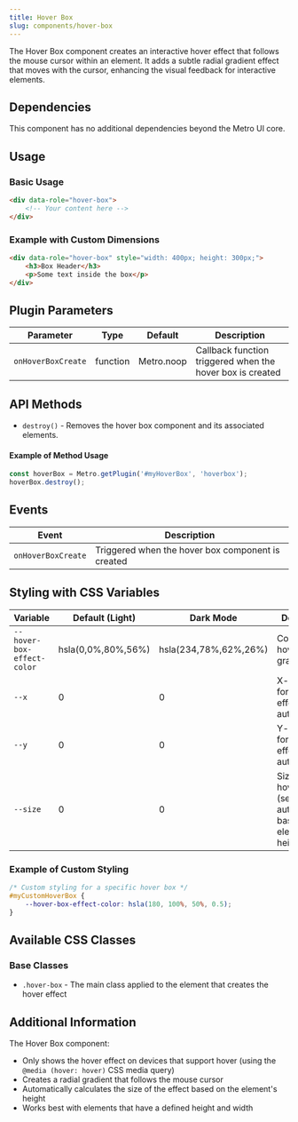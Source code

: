```yaml
---
title: Hover Box
slug: components/hover-box
---
```


The Hover Box component creates an interactive hover effect that follows the mouse cursor within an element. It adds a subtle radial gradient effect that moves with the cursor, enhancing the visual feedback for interactive elements.

## Dependencies

This component has no additional dependencies beyond the Metro UI core.

## Usage

### Basic Usage

```html
<div data-role="hover-box">
    <!-- Your content here -->
</div>
```

### Example with Custom Dimensions

```html
<div data-role="hover-box" style="width: 400px; height: 300px;">
    <h3>Box Header</h3>
    <p>Some text inside the box</p>
</div>
```

## Plugin Parameters

| Parameter | Type | Default | Description |
| --------- | ---- | ------- | ----------- |
| `onHoverBoxCreate` | function | Metro.noop | Callback function triggered when the hover box is created |

## API Methods

+ `destroy()` - Removes the hover box component and its associated elements.

#### Example of Method Usage

```javascript
const hoverBox = Metro.getPlugin('#myHoverBox', 'hoverbox');
hoverBox.destroy();
```

## Events

| Event | Description |
| ----- | ----------- |
| `onHoverBoxCreate` | Triggered when the hover box component is created |

## Styling with CSS Variables

| Variable | Default (Light) | Dark Mode | Description |
| -------- | --------------- | --------- | ----------- |
| `--hover-box-effect-color` | hsla(0,0%,80%,56%) | hsla(234,78%,62%,26%) | Color of the hover effect gradient |
| `--x` | 0 | 0 | X-coordinate for the hover effect (set automatically) |
| `--y` | 0 | 0 | Y-coordinate for the hover effect (set automatically) |
| `--size` | 0 | 0 | Size of the hover effect (set automatically based on element height) |

### Example of Custom Styling

```css
/* Custom styling for a specific hover box */
#myCustomHoverBox {
    --hover-box-effect-color: hsla(180, 100%, 50%, 0.5);
}
```

## Available CSS Classes

### Base Classes
- `.hover-box` - The main class applied to the element that creates the hover effect

## Additional Information

The Hover Box component:
- Only shows the hover effect on devices that support hover (using the `@media (hover: hover)` CSS media query)
- Creates a radial gradient that follows the mouse cursor
- Automatically calculates the size of the effect based on the element's height
- Works best with elements that have a defined height and width